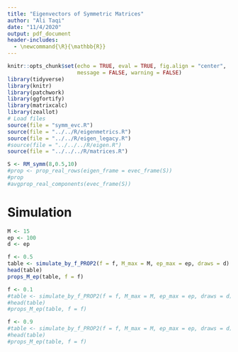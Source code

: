 ```yaml
---
title: "Eigenvectors of Symmetric Matrices"
author: "Ali Taqi"
date: "11/4/2020"
output: pdf_document
header-includes:
  - \newcommand{\R}{\mathbb{R}}
---
```


```r
knitr::opts_chunk$set(echo = TRUE, eval = TRUE, fig.align = "center", 
                      message = FALSE, warning = FALSE)
library(tidyverse)
library(knitr)
library(patchwork)
library(ggfortify)
library(matrixcalc)
library(zeallot)
# Load files
source(file = "symm_evc.R")
source(file = "../../R/eigenmetrics.R")
source(file = "../../R/eigen_legacy.R")
#source(file = "../../../R/eigen.R")
source(file = "../../../R/matrices.R")
```

```r
S <- RM_symm(8,0.5,10)
#prop <- prop_real_rows(eigen_frame = evec_frame(S))
#prop
#avgprop_real_components(evec_frame(S))
```

\newpage

# Simulation

```r
M <- 15
ep <- 100
d <- ep
```

```r
f <- 0.5
table <- simulate_by_f_PROP2(f = f, M_max = M, ep_max = ep, draws = d)
head(table)
props_M_ep(table, f = f)
```

```r
f <- 0.1
#table <- simulate_by_f_PROP2(f = f, M_max = M, ep_max = ep, draws = d)
#head(table)
#props_M_ep(table, f = f)
```

```r
f <- 0.9
#table <- simulate_by_f_PROP2(f = f, M_max = M, ep_max = ep, draws = d)
#head(table)
#props_M_ep(table, f = f)
```


